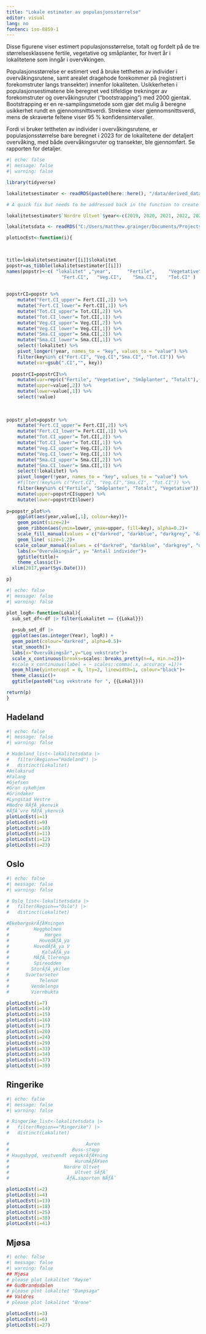```yaml
---
title: "Lokale estimater av populasjonsstørrelse"
editor: visual
lang: no
fontenc: iso-8859-1
---
```


Disse figurene viser estimert populasjonsstørrelse, totalt og fordelt på de tre størrelsesklassene fertile, vegetative og småplanter, for hvert år i lokalitetene som inngår i overv¥kingen.

Populasjonsstørrelse er estimert ved å bruke tettheten av individer i overvåkingsrutene, samt arealet dragehode forekommer på (registrert i forekomstruter langs transekter) innenfor lokaliteten. Usikkerheten i populasjonsestimatene ble beregnet ved tilfeldige trekninger av forekomstruter og overvåkingsruter ("bootstrapping") med 2000 gjentak. Bootstrapping er en re-samplingsmetode som gjør det mulig å beregne usikkerhet rundt en gjennomsnittsverdi. Strekene viser gjennomsnittsverdi, mens de skraverte feltene viser 95 % konfidensintervaller.

Fordi vi bruker tettheten av individer i overvåkingsrutene, er populasjonsstørrelse bare beregnet i 2023 for de lokalitetene der detaljert overvåking, med både overvåkingsruter og transekter, ble gjennomført. Se rapporten for detaljer.

```r
#| echo: false
#| message: false
#| warning: false

library(tidyverse)

lokalitetsestimater <- readRDS(paste0(here::here(), "/data/derived_data/lokalitetsestimater.RDS"))

# A quick fix but needs to be addressed back in the function to create estimates 

lokalitetsestimater$`Nordre Ultvet`$year<-c(2019, 2020, 2021, 2022, 2023)

lokalitetsdata <- readRDS("C:/Users/matthew.grainger/Documents/Projects_in_development/Dragehode2023/data/lokalitetsdata.RDS")

plotLocEst<-function(i){
  


title=lokalitetsestimater[[i]]$lokalitet
popstr=as_tibble(lokalitetsestimater[[i]])
names(popstr)<-c( "lokalitet" ,"year",      "Fertile",     "Vegetative",      "Småplanter",      "Totalt",     
                    "Fert.CI",   "Veg.CI",    "Sma.CI",    "Tot.CI" )
  
  
popstrCI=popstr %>% 
    mutate("Fert.CI_upper"= Fert.CI[,2]) %>% 
    mutate("Fert.CI_lower"= Fert.CI[,1]) %>% 
    mutate("Tot.CI_upper"= Tot.CI[,2]) %>% 
    mutate("Tot.CI_lower"= Tot.CI[,1]) %>%
    mutate("Veg.CI_upper"= Veg.CI[,2]) %>% 
    mutate("Veg.CI_lower"= Veg.CI[,1]) %>%
    mutate("Sma.CI_upper"= Sma.CI[,2]) %>% 
    mutate("Sma.CI_lower"= Sma.CI[,1]) %>%
    select(!lokalitet) %>% 
    pivot_longer(!year, names_to = "key", values_to = "value") %>% 
    filter(key%in% c("Fert.CI", "Veg.CI","Sma.CI", "Tot.CI")) %>% 
    mutate(var=gsub(".CI","", key))
  
  popstrCI=popstrCI%>% 
    mutate(var=rep(c("Fertile", "Vegetative", "Småplanter", "Totalt"),(dim(popstrCI)[1]/4))) %>% 
    mutate(upper=value[,2]) %>% 
    mutate(lower=value[,1]) %>% 
    select(!value)
    
  
  
popstr_plot=popstr %>% 
    mutate("Fert.CI_upper"= Fert.CI[,2]) %>% 
    mutate("Fert.CI_lower"= Fert.CI[,1]) %>% 
    mutate("Tot.CI_upper"= Tot.CI[,2]) %>% 
    mutate("Tot.CI_lower"= Tot.CI[,1]) %>%
    mutate("Veg.CI_upper"= Veg.CI[,2]) %>% 
    mutate("Veg.CI_lower"= Veg.CI[,1]) %>%
    mutate("Sma.CI_upper"= Sma.CI[,2]) %>% 
    mutate("Sma.CI_lower"= Sma.CI[,1]) %>%
    select(!lokalitet) %>% 
    pivot_longer(!year, names_to = "key", values_to = "value") %>%
    #filter(!key%in% c("Fert.CI", "Veg.CI","Sma.CI", "Tot.CI")) %>% 
    filter(key%in% c("Fertile", "Småplanter", "Totalt", "Vegetative")) %>% 
    mutate(upper=popstrCI$upper) %>% 
    mutate(lower=popstrCI$lower)
  
p=popstr_plot%>% 
    ggplot(aes(year,value[,1], colour=key))+
    geom_point(size=2)+
    geom_ribbon(aes(ymin=lower, ymax=upper, fill=key), alpha=0.2)+
    scale_fill_manual(values = c("darkred", "darkblue", "darkgrey", "darkgreen"), guide="none")+
    geom_line( size=1.2)+
   scale_colour_manual(values = c("darkred", "darkblue", "darkgrey", "darkgreen"))+
    labs(x="Overvåkingsår", y= "Antall individer")+
    ggtitle(title)+
    theme_classic()+
  xlim(2017,year(Sys.Date()))

p}
```

```r
#| echo: false
#| message: false
#| warning: false

plot_logR<-function(Lokal){
  sub_set_df<-df |> filter(Lokalitet == {{Lokal}})
  
  p=sub_set_df |> 
  ggplot(aes(as.integer(Year), logR)) +
  geom_point(colour="darkred", alpha=0.5)+
  stat_smooth()+
  labs(x="Overvåkingsår",y="Log vekstrate")+
  scale_x_continuous(breaks=scales::breaks_pretty(n=4, min.n=2))+
  #scale_x_continuous(label = ~ scales::comma(.x, accuracy =1))+
  geom_hline(yintercept = 0, lty=2, linewidth=1, colour="black")+
  theme_classic()+
  ggtitle(paste0("Log vekstrate for ", {{Lokal}}))

return(p)
}


```

## Hadeland

```r
#| echo: false
#| message: false
#| warning: false

# Hadeland_list<-lokalitetsdata |> 
#   filter(Region=="Hadeland") |> 
#   distinct(Lokalitet)
#Aslaksrud
#Falang
#Gjefsen
#Gran sykehjem
#Grindaker
#Lyngstad Vestre
#Nedre RÃƒÂ¸ykenvik
#ÃƒÂ˜vre RÃƒÂ¸ykenvik
plotLocEst(i=1)
plotLocEst(i=9)
plotLocEst(i=10)
plotLocEst(i=11)
plotLocEst(i=12)
plotLocEst(i=23)


```

## Oslo

```r
#| echo: false
#| message: false 
#| warning: false

# Oslo_list<-lokalitetsdata |> 
#   filter(Region=="Oslo") |> 
#   distinct(Lokalitet)

#EkebergskrÃƒÂ¥ningen
#         Heggholmen
#             Horgen
#           HovedÃƒÂ¸ya
#         HovedÃƒÂ¸ya V
#            KalvÃƒÂ¸ya
#         MÃƒÂ¸llerenga
#         Spireodden
#        StorÃƒÂ¸ykilen
#      Svartorseter
#           Telenor
#        Vendelenga
#        Viernbukta

plotLocEst(i=7) 
plotLocEst(i=14) 
plotLocEst(i=15) 
plotLocEst(i=16) 
plotLocEst(i=17) 
plotLocEst(i=20)
plotLocEst(i=24) 
plotLocEst(i=29) 
plotLocEst(i=33) 
plotLocEst(i=34) 
plotLocEst(i=37) 
plotLocEst(i=39) 

```

## Ringerike

```r
#| echo: false 
#| message: false 
#| warning: false

# Ringerike_list<-lokalitetsdata |> 
#   filter(Region=="Ringerike") |> 
#   distinct(Lokalitet)

#                            Auren
#                       Buss-stopp
# Haugsbygd, vestvendt vegskrÃƒÂ¥ning
#                        HurumÃƒÂ¥sen
#                    Nordre Ultvet
#                        Ultvet SÃƒÂ˜
#                     ÃƒÂ…saporten NÃƒÂ˜

plotLocEst(i=2) 
plotLocEst(i=4) 
plotLocEst(i=13) 
plotLocEst(i=18) 
plotLocEst(i=25) 
plotLocEst(i=38)
plotLocEst(i=41) 


```

## Mjøsa

```r
#| echo: false 
#| message: false 
#| warning: false
## Mjøsa
# please plot lokalitet "Røyse"
## Gudbrandsdalen
# please plot lokalitet "Dampsaga"
## Valdres
# please plot lokalitet "Brone"

plotLocEst(i=3) 
plotLocEst(i=6) 
plotLocEst(i=27) 


```
